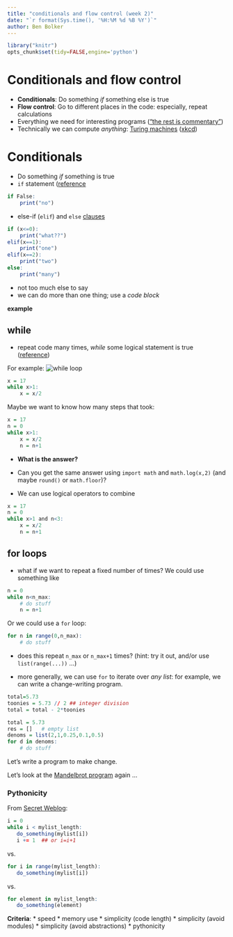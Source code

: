 ```yaml
---
title: "conditionals and flow control (week 2)"
date: "`r format(Sys.time(), '%H:%M %d %B %Y')`"
author: Ben Bolker
---
```


```r
library("knitr")
opts_chunk$set(tidy=FALSE,engine='python')
```

# Conditionals and flow control

* **Conditionals**: Do something *if* something else is true
* **Flow control**: Go to different places in the code: especially, repeat calculations
* Everything we need for interesting programs (["the rest is commentary"](http://en.wikipedia.org/wiki/Hillel_the_Elder))
* Technically we can compute *anything*: [Turing machines](http://en.wikipedia.org/wiki/Turing_machine) ([xkcd](http://xkcd.com/205/))

# Conditionals

* Do something *if* something is true
* `if` statement ([reference](https://docs.python.org/3/tutorial/controlflow.html)
```r
if False:
    print("no")
```
* else-if (`elif`) and `else` [clauses](http://xkcd.com/764/)
```r
if (x<=0):
    print("what??")
elif(x==1):
    print("one")
elif(x==2):
    print("two")
else:
    print("many")
```
* not too much else to say
* we can do more than one thing; use a *code block*

**example**

## while 

* repeat code many times, *while* some logical statement is true
([reference](http://python_while_loop.jpg))

For example:
![while loop](http://www.tutorialspoint.com/images/python_while_loop.jpg)
```r
x = 17
while x>1:
    x = x/2
```

Maybe we want to know how many steps that took:
```r
x = 17
n = 0
while x>1:
    x = x/2
    n = n+1
```

* **What is the answer?**
* Can you get the same answer using `import math` and `math.log(x,2)` (and maybe `round()` or `math.floor`)?

* We can use logical operators to combine

```r
x = 17
n = 0
while x>1 and n<3:
    x = x/2
    n = n+1
```


## for loops

* what if we want to repeat a fixed number of times?  We could use something like

```r
n = 0
while n<n_max:
    # do stuff
    n = n+1
```

Or we could use a `for` loop:

```r
for n in range(0,n_max):
    # do stuff
```

* does this repeat `n_max` or `n_max+1` times? (hint: try it out, and/or use `list(range(...))` ...)

* more generally, we can use `for` to iterate over *any list*: for example, we can write a change-writing program.

```r
total=5.73
toonies = 5.73 // 2 ## integer division
total = total - 2*toonies
```

```r
total = 5.73
res = []   # empty list
denoms = list(2,1,0.25,0.1,0.5)
for d in denoms:
    # do stuff
```

Let's write a program to make change.

Let's look at the [Mandelbrot program](../code/mandelbrot.py) again ...

### Pythonicity

From [Secret Weblog](http://blog.startifact.com/posts/older/what-is-pythonic.html):

```r
i = 0
while i < mylist_length:
   do_something(mylist[i])
   i += 1  ## or i=i+1
```

vs.

```r
for i in range(mylist_length):
   do_something(mylist[i])
```

vs.

```r
for element in mylist_length:
   do_something(element)
```

**Criteria**:
* speed 
* memory use
* simplicity (code length)
* simplicity (avoid modules)
* simplicity (avoid abstractions)
* pythonicity
